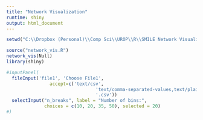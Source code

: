 ```yaml
---
title: "Network Visualization"
runtime: shiny
output: html_document
---
```


```r
setwd("C:\\Dropbox (Personal)\\Comp Sci\\UROP\\R\\SMILE Network Visualization\\")

source("network_vis.R")
network_vis(Null)
library(shiny)

#inputPanel(
  fileInput('file1', 'Choose File1',
                accept=c('text/csv', 
								 'text/comma-separated-values,text/plain', 
								 '.csv'))
  selectInput("n_breaks", label = "Number of bins:",
              choices = c(10, 20, 35, 50), selected = 20)
#)

```

